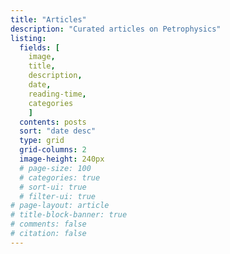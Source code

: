 ```yaml
---
title: "Articles"
description: "Curated articles on Petrophysics"
listing:
  fields: [
    image, 
    title, 
    description, 
    date, 
    reading-time, 
    categories
    ]
  contents: posts
  sort: "date desc"
  type: grid
  grid-columns: 2
  image-height: 240px
  # page-size: 100
  # categories: true
  # sort-ui: true
  # filter-ui: true
# page-layout: article
# title-block-banner: true
# comments: false
# citation: false
---
```



